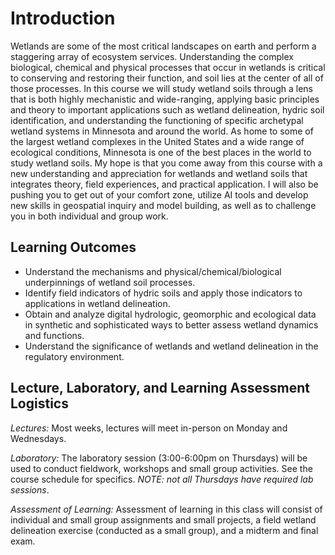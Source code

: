 # Introduction

Wetlands are some of the most critical landscapes on earth and perform a staggering array of ecosystem services. Understanding the complex biological, chemical and physical processes that occur in wetlands is critical to conserving and restoring their function, and soil lies at the center of all of those processes. In this course we will study wetland soils through a lens that is both highly mechanistic and wide-ranging, applying basic principles and theory to important applications such as wetland delineation, hydric soil identification, and understanding the functioning of specific archetypal wetland systems in Minnesota and around the world. As home to some of the largest wetland complexes in the United States and a wide range of ecological conditions, Minnesota is one of the best places in the world to study wetland soils. My hope is that you come away from this course with a new understanding and appreciation for wetlands and wetland soils that integrates theory, field experiences, and practical application. I will also be pushing you to get out of your comfort zone, utilize AI tools and develop new skills in geospatial inquiry and model building, as well as to challenge you in both individual and group work. 

## Learning Outcomes

-   Understand the mechanisms and physical/chemical/biological underpinnings of wetland soil processes.
-   Identify field indicators of hydric soils and apply those indicators to applications in wetland delineation.
-   Obtain and analyze digital hydrologic, geomorphic and ecological data in synthetic and sophisticated ways to better assess wetland dynamics and functions.
-   Understand the significance of wetlands and wetland delineation in the regulatory environment.

## Lecture, Laboratory, and Learning Assessment Logistics

*Lectures:* Most weeks, lectures will meet in-person on Monday and Wednesdays. 

*Laboratory:* The laboratory session (3:00-6:00pm on Thursdays) will be used to conduct fieldwork, workshops and small group activities. See the course schedule for specifics. *NOTE: not all Thursdays have required lab sessions*.

*Assessment of Learning:* Assessment of learning in this class will consist of individual and small group assignments and small projects, a field wetland delineation exercise (conducted as a small group), and a midterm and final exam.
